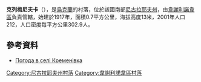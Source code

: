 {{coord|47|22|29|N|31|10|32|E|scale:100000|display=title}}

'''克列梅尼夫卡'''（{{lang-uk|Кременівка}}），是[[烏克蘭|烏克蘭]]的村落，位於該國南部[[尼古拉耶夫州|尼古拉耶夫州]]，由[[韋謝利諾韋區|韋謝利諾韋區]]負責管轄，始建於1917年，面積0.7平方公里，海拔高度13米，2001年人口212，人口密度每平方公里302.9人。

==參考資料==
* [http://weather.in.ua/ua/nikolaevskaja/12212 Погода в селі Кременівка] {{Wayback|url=http://weather.in.ua/ua/nikolaevskaja/12212 |date=20160607002444 }}

[[Category:尼古拉耶夫州村落|Category:尼古拉耶夫州村落]]
[[Category:韋謝利諾韋區村落|Category:韋謝利諾韋區村落]]


{{Mykolaiv-geo-stub}}
